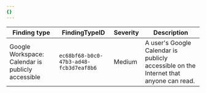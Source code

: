 ```yaml
---
{}
---
```


| Finding type                                      | FindingTypeID                          | Severity | Description                                                                           |
| ------------------------------------------------- | -------------------------------------- | -------- | ------------------------------------------------------------------------------------- |
| Google Workspace: Calendar is publicly accessible | `ec68bf68-b0c0-47b3-ad48-fcb3d7eaf8b6` | Medium   | A user's Google Calendar is publicly accessible on the Internet that anyone can read. |
